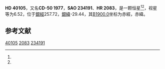 {{Starbox begin
| name = HD 40105
}}
{{Starbox observe
| epoch = [[J2000.0|J2000.0]]
| constell = {{星座名待查}}<ref name=SIMBAD>{{cite web
 | url=http://simbad.u-strasbg.fr/simbad/sim-id?Ident=HR+2083
 | title =Pulsating variable Star
 | publisher=Centre de Données astronomiques de Strasbourg
 | work=SIMBAD
 | accessdate=2012-07-13}}</ref><ref name=DATA>{{cite web
 | url=http://vizier.u-strasbg.fr/viz-bin/VizieR-5?-out.add=.&-source=5050&-corr=PK=HR&-out.max=9999&HR=2083
 | title=VizieR Detailed Page
 | accessdate=2012-07-13
 | archive-date=2016-03-05
 | archive-url=https://web.archive.org/web/20160305042324/http://vizier.u-strasbg.fr/viz-bin/VizieR-5?-out.add=.&-source=5050&-corr=PK=HR&-out.max=9999&HR=2083
 | dead-url=no
 }}</ref>
| 星官 = 
| ra = {{RA|5|54|10.7}}<ref name=SIMBAD /><ref name=DATA />
| dec = {{DEC|-50|21|43}}<ref name=SIMBAD /><ref name=DATA />
| appmag_v = 6.52<ref name=SIMBAD /><ref name=DATA />
}}
{{Starbox character
| class = G8IV<ref name=SIMBAD /><ref name=DATA />
| b-v = 0.9<ref name=SIMBAD /><ref name=DATA />
| u-b = 0.63<ref name=SIMBAD /><ref name=DATA />
| r-i = 0.3E<ref name=SIMBAD /><ref name=DATA />
| variable = 
}}
{{Starbox astrometry
| radial_v = 0.63
| prop_mo_ra = 2
| parallax = 0.034
| p_error = 
}}
{{Starbox catalog
| names =CD-50 1977，[[SAO星表|SAO]] 234191，[[HD星表|HD]] 40105，[[HR星表|HR]] 2083}}
{{Starbox reference |Simbad=HR+2083}}
{{Starbox end}}

'''HD 40105'''，又名'''CD-50 1977'''，'''SAO 234191'''、'''HR 2083'''，是一颗恒星<ref name=SIMBAD /><ref name=DATA />，视星等为6.52，位于[[銀道座標系|銀經]]257.72，[[銀道座標系|銀緯]]-29.44，其[[B1900.0|B1900.0]]坐标为赤經{{RA|5|51|43.8}}，赤緯{{DEC|-50|-29.44|42}}。

== 参考文献 ==
{{reflist}}

{{star-stub}}

[[Category:HD和HDE天體|40105]]
[[Category:HR天體|2083]]
[[Category:SAO天體|234191]]